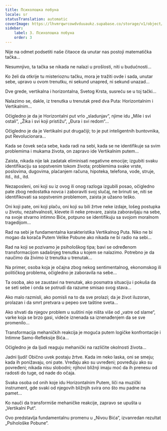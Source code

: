 ```yaml
---
title: Психолошка побуна
locale: sr
statusTranslation: automatic
coverImage: https://lhvmrqwrcowdvduuaukz.supabase.co/storage/v1/object/public/strapi-uploads/small_cover-tratado-de-psicologia-revolucionaria.webp-5e15e1cec4e0ebebcde5d7fc7565d8fd.webp
sidebar:
    label: 3. Психолошка побуна
    order: 3
---
```

Nije na odmet podsetiti naše čitaoce da unutar nas postoji matematička tačka...

Nesumnjivo, ta tačka se nikada ne nalazi u prošlosti, niti u budućnosti...

Ko želi da otkrije tu misterioznu tačku, mora je tražiti ovde i sada, unutar sebe, upravo u ovom trenutku, ni sekund unapred, ni sekund unazad...

Dve grede, vertikalna i horizontalna, Svetog Krsta, susreću se u toj tački...

Nalazimo se, dakle, iz trenutka u trenutak pred dva Puta: Horizontalnim i Vertikalnim...

Očigledno je da je Horizontalni put vrlo „sladunjav“, njime idu „Mile i svi ostali“, „Žika i svi koji pristižu“, „Đura i svi redom“...

Očigledno je da je Vertikalni put drugačiji; to je put inteligentnih buntovnika, put Revolucionara...

Kada se čovek seća sebe, kada radi na sebi, kada se ne identifikuje sa svim problemima i mukama života, on zapravo ide Vertikalnim putem...

Zaista, nikada nije lak zadatak eliminisati negativne emocije; izgubiti svaku identifikaciju sa sopstvenim tokom života; problemima svake vrste, poslovima, dugovima, plaćanjem računa, hipoteka, telefona, vode, struje, itd., itd., itd.

Nezaposleni, oni koji su iz ovog ili onog razloga izgubili posao, očigledno pate zbog nedostatka novca i zaboraviti svoj slučaj, ne brinuti se, niti se identifikovati sa sopstvenim problemom, zaista je užasno teško.

Oni koji pate, oni koji plaču, oni koji su bili žrtve neke izdaje, lošeg postupka u životu, nezahvalnosti, klevete ili neke prevare, zaista zaboravljaju na sebe, na svoje stvarno intimno Biće, potpuno se identifikuju sa svojom moralnom tragedijom...

Rad na sebi je fundamentalna karakteristika Vertikalnog Puta. Niko ne bi mogao da korača Putem Velike Pobune ako nikada ne bi radio na sebi...

Rad na koji se pozivamo je psihološkog tipa; bavi se određenom transformacijom sadašnjeg trenutka u kojem se nalazimo. Potrebno je da naučimo da živimo iz trenutka u trenutak...

Na primer, osoba koja je očajna zbog nekog sentimentalnog, ekonomskog ili političkog problema, očigledno je zaboravila na sebe...

Ta osoba, ako se zaustavi na trenutak, ako posmatra situaciju i pokuša da se seti sebe i onda se potrudi da razume smisao svog stava...

Ako malo razmisli, ako pomisli na to da sve prolazi; da je život iluzoran, prolazan i da smrt pretvara u pepeo sve taštine sveta...

Ako shvati da njegov problem u suštini nije ništa više od „vatre od slame“, varke koja se brzo gasi, videće iznenada sa iznenađenjem da se sve promenilo...

Transformacija mehaničkih reakcija je moguća putem logičke konfrontacije i Intimne Samo-Refleksije Bića...

Očigledno je da ljudi reaguju mehanički na različite okolnosti života...

Jadni ljudi! Obično uvek postaju žrtve. Kada im neko laska, oni se smeju; kada ih ponižavaju, oni pate. Vređaju ako su uvređeni; povređuju ako su povređeni; nikada nisu slobodni; njihovi bližnji imaju moć da ih prenesu od radosti do tuge, od nade do očaja.

Svaka osoba od onih koje idu Horizontalnim Putem, liči na muzički instrument, gde svaki od njegovih bližnjih svira ono što mu padne na pamet...

Ko nauči da transformiše mehaničke reakcije, zapravo se upušta u „Vertikalni Put“.

Ovo predstavlja fundamentalnu promenu u „Nivou Bića“, izvanredan rezultat „Psihološke Pobune“.

